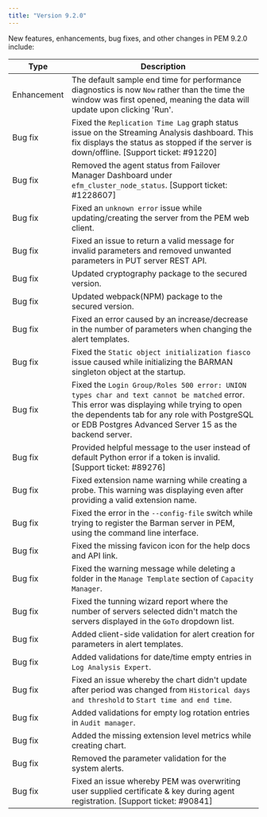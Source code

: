 ```yaml
---
title: "Version 9.2.0"
---
```


New features, enhancements, bug fixes, and other changes in PEM 9.2.0 include:

| Type        | Description                                                                                      |
| ----------- | -------------------------------------------------------------------------------------------------|
| Enhancement | The default sample end time for performance diagnostics is now `Now` rather than the time the window was first opened, meaning the data will update upon clicking 'Run'. |
| Bug fix     | Fixed the `Replication Time Lag` graph status issue on the Streaming Analysis dashboard. This fix displays the status as stopped if the server is down/offline. [Support ticket: #91220] |
| Bug fix     | Removed the agent status from Failover Manager Dashboard under `efm_cluster_node_status`. [Support ticket: #1228607] |
| Bug fix     | Fixed an `unknown error` issue while updating/creating the server from the PEM web client. |
| Bug fix     | Fixed an issue to return a valid message for invalid parameters and removed unwanted parameters in PUT server REST API. |
| Bug fix     | Updated cryptography package to the secured version. |
| Bug fix     | Updated webpack(NPM) package to the secured version. |
| Bug fix     | Fixed an error caused by an increase/decrease in the number of parameters when changing the alert templates. |
| Bug fix     | Fixed the `Static object initialization fiasco` issue caused while initializing the BARMAN singleton object at the startup. |
| Bug fix     | Fixed the `Login Group/Roles 500 error: UNION types char and text cannot be matched` error. This error was displaying while trying to open the dependents tab for any role with PostgreSQL or EDB Postgres Advanced Server 15 as the backend server. |
| Bug fix     | Provided helpful message to the user instead of default Python error if a token is invalid. [Support ticket: #89276] |
| Bug fix     | Fixed extension name warning while creating a probe. This warning was displaying even after providing a valid extension name. |
| Bug fix     | Fixed the error in the `--config-file` switch while trying to register the Barman server in PEM, using the command line interface. |
| Bug fix     | Fixed the missing favicon icon for the help docs and API link. |
| Bug fix     | Fixed the warning message while deleting a folder in the `Manage Template` section of `Capacity Manager`. |
| Bug fix     | Fixed the tunning wizard report where the number of servers selected didn't match the servers displayed in the `GoTo` dropdown list. |
| Bug fix     | Added client-side validation for alert creation for parameters in alert templates.
| Bug fix     | Added validations for date/time empty entries in `Log Analysis Expert`.   |
| Bug fix     | Fixed an issue whereby the chart didn't update after period was changed from `Historical days and threshold` to `Start time and end time`. |
| Bug fix     | Added validations for empty log rotation entries in `Audit manager`. |
| Bug fix     | Added the missing extension level metrics while creating chart. |
| Bug fix     | Removed the parameter validation for the system alerts. |
| Bug fix     | Fixed an issue whereby PEM was overwriting user supplied certificate & key during agent registration. [Support ticket: #90841] |
